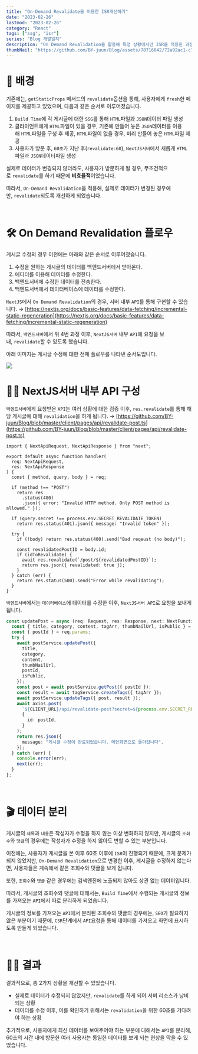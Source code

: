 ```yaml
---
title: "On-Demand Revalidate을 이용한 ISR개선하기"
date: "2023-02-26"
lastmod: "2023-02-26"
category: "React"
tags: ["ssg", "isr"]
series: "Blog 개발일지"
description: "On Demand Revalidation을 활용해 특정 상황에서만 ISR을 적용한 과정과 결과에 대해 다룬 포스트입니다."
thumbNail: "https://github.com/BY-juun/Blog/assets/78716842/72a92ac1-c740-416b-a25a-1431c7adec21"
---
```


# 🌄 배경

기존에는, `getStaticProps` 메서드의 `revalidate`옵션을 통해, 사용자에게 `fresh`한 페이지를 제공하고 있었으며, 다음과 같은 순서로 이루어졌습니다.

1. `Build Time`에 각 게시글에 대한 `SSG`를 통해 `HTML`파일과 `JSON`데이터 파일 생성
2. 클라이언트에게 `HTML`파일이 있을 경우, 기존에 만들어 놓은 `JSON`데이터를 이용해 `HTML`파일을 구성 후 제공, `HTML`파일이 없을 경우, 미리 만들어 놓은 `HTML`파일 제공
3. 사용자가 방문 후, `60초`가 지난 후(`revalidate:60`), `NextJS서버`에서 새롭게 `HTML`파일과 `JSON`데이터파일 생성

실제로 데이터가 변경되지 않더라도, 사용자가 방문하게 될 경우, 무조건적으로 `revalidate`를 하기 때문에 **비효율적**이었습니다.

따라서, `On-Demand Revalidation`을 적용해, 실제로 데이터가 변경된 경우에만, `revalidate`되도록 개선하게 되었습니다.

<br />

# 🛠 On Demand Revalidation 플로우

게시글 수정의 경우 이전에는 아래와 같은 순서로 이루어졌습니다.

1. 수정을 원하는 게시글의 데이터를 백엔드서버에서 받아온다.
2. 에디터를 이용해 데이터를 수정한다.
3. 백엔드서버에 수정한 데이터를 전송한다.
4. 백엔드서버에서 데이터베이스에 데이터를 수정한다.

`NextJS`에서 `On Demand Revalidation`의 경우, 서버 내부 `API`를 통해 구현할 수 있습니다. → [https://nextjs.org/docs/basic-features/data-fetching/incremental-static-regeneration](https://nextjs.org/docs/basic-features/data-fetching/incremental-static-regeneration)

따라서, `백엔드서버`에서 위 4번 과정 이후, `NextJS서버` 내부 `API`에 요청을 보내, `revalidate`할 수 있도록 했습니다.

아래 이미지는 게시글 수정에 대한 전체 플로우를 나타낸 순서도입니다.

<img src="https://github.com/BY-juun/Blog/assets/78716842/3ff9fb44-9815-406e-838e-18a7a8824de8" />

<br />

# 🧑‍💻 NextJS서버 내부 API 구성

`백엔드서버`에게 요청받은 `API`는 여러 상황에 대한 검증 이후, `res.revalidate`를 통해 해당 게시글에 대해 `revalidation`을 하게 됩니다. → [https://github.com/BY-juun/Blog/blob/master/client/pages/api/revalidate-post.ts](https://github.com/BY-juun/Blog/blob/master/client/pages/api/revalidate-post.ts)

```tsx
import { NextApiRequest, NextApiResponse } from "next";

export default async function handler(
  req: NextApiRequest,
  res: NextApiResponse
) {
  const { method, query, body } = req;

  if (method !== "POST")
    return res
      .status(400)
      .json({ error: "Invalid HTTP method. Only POST method is allowed." });

  if (query.secret !== process.env.SECRET_REVALIDATE_TOKEN)
    return res.status(401).json({ message: "Invalid token" });

  try {
    if (!body) return res.status(400).send("Bad reqeust (no body)");

    const revalidatedPostID = body.id;
    if (idToRevalidate) {
      await res.revalidate(`/post/${revalidatedPostID}`);
      return res.json({ revalidated: true });
    }
  } catch (err) {
    return res.status(500).send("Error while revalidating");
  }
}
```

`백엔드서버`에서는 `데이터베이스`에 데이터를 수정한 이후, `NextJS서버 API`로 요청을 보내게 됩니다.

```ts {16-21}
const updatePost = async (req: Request, res: Response, next: NextFunction) => {
  const { title, category, content, tagArr, thumbNailUrl, isPublic } = req.body;
  const { postId } = req.params;
  try {
    await postService.updatePost({
      title,
      category,
      content,
      thumbNailUrl,
      postId,
      isPublic,
    });
    const post = await postService.getPost({ postId });
    const result = await tagService.createTags({ tagArr });
    await postService.updateTags({ post, result });
    await axios.post(
      `${CLIENT_URL}/api/revalidate-post?secret=${process.env.SECRET_REVALIDATE_TOKEN}`,
      {
        id: postId,
      }
    );
    return res.json({
      message: "게시글 수정이 완료되었습니다. 메인화면으로 돌아갑니다",
    });
  } catch (err) {
    console.error(err);
    next(err);
  }
};
```

<br />

# 🎬 데이터 분리

게시글의 `제목`과 `내용`은 작성자가 수정을 하지 않는 이상 변화하지 않지만, 게시글의 `조회수`와 `댓글`의 경우에는 작성자가 수정을 하지 않아도 변할 수 있는 부분입니다.

이전에는, 사용자가 게시글을 본 이후 60초 이후에 `ISR`이 진행되기 때문에, 크게 문제가 되지 않았지만, `On-Demand Revalidation`으로 변경한 이후, 게시글을 수정하지 않는다면, 사용자들은 계속해서 같은 조회수와 댓글을 보게 됩니다.

또한, `조회수`와 `댓글` 같은 경우에는 검색엔진에 노출되지 않아도 상관 없는 데이터입니다.

따라서, 게시글의 조회수와 댓글에 대해서는, `Build Time`에서 수행되는 게시글의 정보를 가져오는 `API`에서 따로 분리하게 되었습니다.

게시글의 정보를 가져오는 `API`에서 분리된 조회수와 댓글의 경우에는, `SEO`가 필요하지 않은 부분이기 때문에, `CSR`단계에서 `API`요청을 통해 데이터를 가져오고 화면에 표시하도록 만들게 되었습니다.

<br />

# 💁‍♂️ 결과

결과적으로, 총 2가지 상황을 개선할 수 있었습니다.

- 실제로 데이터가 수정되지 않았지만, `revalidate`를 하게 되어 서버 리소스가 낭비되는 상황
- 데이터를 수정 이후, 이를 확인하기 위해서는 `revalidation`을 위한 60초를 기다려야 하는 상황

추가적으로, 사용자에게 최신 데이터를 보여주어야 하는 부분에 대해서는 `API`를 분리해, 60초의 시간 내에 방문한 여러 사용자는 동일한 데이터를 보게 되는 현상을 막을 수 있었습니다.
